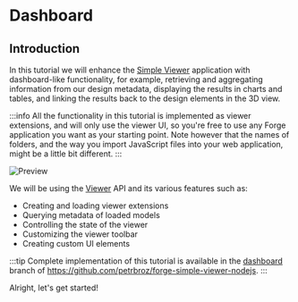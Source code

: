 # Dashboard

## Introduction

In this tutorial we will enhance the [Simple Viewer](../simple-viewer) application
with dashboard-like functionality, for example, retrieving and aggregating information
from our design metadata, displaying the results in charts and tables, and linking
the results back to the design elements in the 3D view.

:::info
All the functionality in this tutorial is implemented as viewer extensions, and will only use
the viewer UI, so you're free to use any Forge application you want as your starting point.
Note however that the names of folders, and the way you import JavaScript files into your
web application, might be a little bit different.
:::

![Preview](./preview.gif)

We will be using the [Viewer](https://forge.autodesk.com/en/docs/viewer/v7/developers_guide/overview)
API and its various features such as:

- Creating and loading viewer extensions
- Querying metadata of loaded models
- Controlling the state of the viewer
- Customizing the viewer toolbar
- Creating custom UI elements

:::tip
Complete implementation of this tutorial is available in the [dashboard](https://github.com/petrbroz/forge-simple-viewer-nodejs/tree/dashboards)
branch of https://github.com/petrbroz/forge-simple-viewer-nodejs.
:::

Alright, let's get started!
